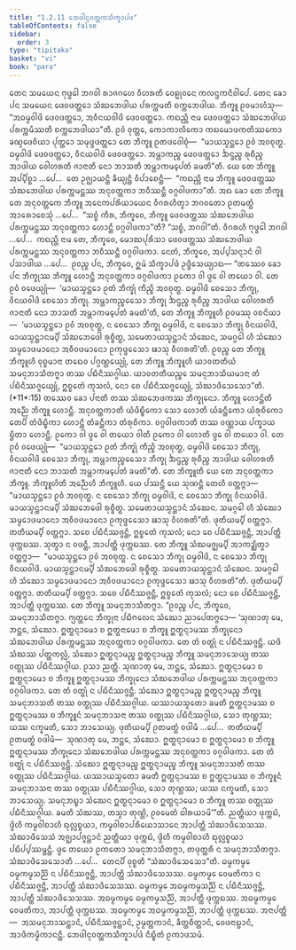 ```yaml
---
title: "1.2.11 ᨽᩮᨴᩤᨶᩩᩅᨲ᩠ᨲᨠᩈᩥᨠ᩠ᨡᩣᨸᨴ"
tableOfContents: false
sidebar:
  order: 3
type: "tipitaka"
basket: "vi"
book: "para"
---
```



<DynamicBreadcrumb />

<Division number="417" book="para">

<Paragraph number="1704" book="para">
ᨲᩮᨶ ᩈᨾᨿᩮᨶ ᨻᩩᨴ᩠ᨵᩮᩤ ᨽᨣᩅᩤ ᩁᩣᨩᨣᩉᩮ ᩅᩥᩉᩁᨲᩥ ᩅᩮᩊᩩᩅᨶᩮ ᨠᩃᨶ᩠ᨴᨠᨶᩥᩅᩤᨸᩮ. ᨲᩮᨶ ᨡᩮᩣ ᨸᨶ ᩈᨾᨿᩮᨶ ᨴᩮᩅᨴᨲ᩠ᨲᩮᩣ ᩈᩴᨥᨽᩮᨴᩤᨿ ᨸᩁᨠ᩠ᨠᨾᨲᩥ ᨧᨠ᩠ᨠᨽᩮᨴᩤᨿ. ᨽᩥᨠ᩠ᨡᩪ ᩑᩅᨾᩣᩉᩴᩈᩩ—  “ᩋᨵᨾ᩠ᨾᩅᩤᨴᩦ ᨴᩮᩅᨴᨲ᩠ᨲᩮᩣ, ᩋᩅᩥᨶᨿᩅᩤᨴᩦ ᨴᩮᩅᨴᨲ᩠ᨲᩮᩣ. ᨠᨳᨬ᩠ᩉᩥ ᨶᩣᨾ ᨴᩮᩅᨴᨲ᩠ᨲᩮᩣ ᩈᩴᨥᨽᩮᨴᩤᨿ ᨸᩁᨠ᩠ᨠᨾᩥᩔᨲᩥ ᨧᨠ᩠ᨠᨽᩮᨴᩤᨿᩣ”ᨲᩥ. ᩑᩅᩴ ᩅᩩᨲ᩠ᨲᩮ, ᨠᩮᩣᨠᩣᩃᩥᨠᩮᩣ ᨠᨭᨾᩮᩣᨴᨠᨲᩥᩔᨠᩮᩣ ᨡᨱ᩠ᨯᨴᩮᩅᩥᨿᩣ ᨸᩩᨲ᩠ᨲᩮᩣ ᩈᨾᩩᨴ᩠ᨴᨴᨲ᩠ᨲᩮᩣ ᨲᩮ ᨽᩥᨠ᩠ᨡᩪ ᩑᨲᨴᩅᩮᩤᨧᩩᩴ—  “ᨾᩣᨿᩈ᩠ᨾᨶ᩠ᨲᩮᩣ ᩑᩅᩴ ᩋᩅᨧᩩᨲ᩠ᨳ. ᨵᨾ᩠ᨾᩅᩤᨴᩦ ᨴᩮᩅᨴᨲ᩠ᨲᩮᩣ, ᩅᩥᨶᨿᩅᩤᨴᩦ ᨴᩮᩅᨴᨲ᩠ᨲᩮᩣ. ᩋᨾ᩠ᩉᩣᨠᨬ᩠ᨧ ᨴᩮᩅᨴᨲ᩠ᨲᩮᩣ ᨨᨶ᩠ᨴᨬ᩠ᨧ ᩁᩩᨧᩥᨬ᩠ᨧ ᩋᩣᨴᩤᨿ ᩅᩮᩤᩉᩁᨲᩥ ᨩᩣᨶᩣᨲᩥ ᨶᩮᩣ ᨽᩣᩈᨲᩥ ᩋᨾ᩠ᩉᩣᨠᨾ᩠ᨸᩮᨲᩴ ᨡᨾᨲᩦ”ᨲᩥ. ᨿᩮ ᨲᩮ ᨽᩥᨠ᩠ᨡᩪ ᩋᨸ᩠ᨸᩥᨧ᩠ᨨᩣ …ᨸᩮ…  ᨲᩮ ᩏᨩ᩠ᨫᩣᨿᨶ᩠ᨲᩥ ᨡᩥᨿ᩠ᨿᨶ᩠ᨲᩥ ᩅᩥᨸᩣᨧᩮᨶ᩠ᨲᩥ—  “ᨠᨳᨬ᩠ᩉᩥ ᨶᩣᨾ ᨽᩥᨠ᩠ᨡᩪ ᨴᩮᩅᨴᨲ᩠ᨲᩔ ᩈᩴᨥᨽᩮᨴᩤᨿ ᨸᩁᨠ᩠ᨠᨾᨶ᩠ᨲᩔ ᩋᨶᩩᩅᨲ᩠ᨲᨠᩣ ᨽᩅᩥᩔᨶ᩠ᨲᩥ ᩅᨣ᩠ᨣᩅᩤᨴᨠᩣ”ᨲᩥ.
</Paragraph>

<Paragraph number="1705" book="para">
ᩋᨳ ᨡᩮᩣ ᨲᩮ ᨽᩥᨠ᩠ᨡᩪ ᨲᩮ ᩋᨶᩩᩅᨲ᩠ᨲᨠᩮ ᨽᩥᨠ᩠ᨡᩪ ᩋᨶᩮᨠᨸᩁᩥᨿᩣᨿᩮᨶ ᩅᩥᨣᩁᩉᩥᨲ᩠ᩅᩣ ᨽᨣᩅᨲᩮᩣ ᩑᨲᨾᨲ᩠ᨳᩴ ᩋᩣᩁᩮᩣᨧᩮᩈᩩᩴ …ᨸᩮ…  “ᩈᨧ᩠ᨧᩴ ᨠᩥᩁ, ᨽᩥᨠ᩠ᨡᩅᩮ, ᨽᩥᨠ᩠ᨡᩪ ᨴᩮᩅᨴᨲ᩠ᨲᩔ ᩈᩴᨥᨽᩮᨴᩤᨿ ᨸᩁᨠ᩠ᨠᨾᨶ᩠ᨲᩔ ᩋᨶᩩᩅᨲ᩠ᨲᨠᩣ ᩉᩮᩣᨶ᩠ᨲᩥ ᩅᨣ᩠ᨣᩅᩤᨴᨠᩣ”ᨲᩥ? “ᩈᨧ᩠ᨧᩴ, ᨽᨣᩅᩤ”ᨲᩥ. ᩅᩥᨣᩁᩉᩥ ᨻᩩᨴ᩠ᨵᩮᩤ ᨽᨣᩅᩤ …ᨸᩮ…  ᨠᨳᨬ᩠ᩉᩥ ᨶᩣᨾ ᨲᩮ, ᨽᩥᨠ᩠ᨡᩅᩮ, ᨾᩮᩣᨥᨸᩩᩁᩥᩈᩣ ᨴᩮᩅᨴᨲ᩠ᨲᩔ ᩈᩴᨥᨽᩮᨴᩤᨿ ᨸᩁᨠ᩠ᨠᨾᨶ᩠ᨲᩔ ᩋᨶᩩᩅᨲ᩠ᨲᨠᩣ ᨽᩅᩥᩔᨶ᩠ᨲᩥ ᩅᨣ᩠ᨣᩅᩤᨴᨠᩣ. ᨶᩮᨲᩴ, ᨽᩥᨠ᩠ᨡᩅᩮ, ᩋᨸ᩠ᨸᩈᨶ᩠ᨶᩣᨶᩴ ᩅᩤ ᨸᩈᩣᨴᩤᨿ …ᨸᩮ…  ᩑᩅᨬ᩠ᨧ ᨸᨶ, ᨽᩥᨠ᩠ᨡᩅᩮ, ᩍᨾᩴ ᩈᩥᨠ᩠ᨡᩣᨸᨴᩴ ᩏᨴ᩠ᨴᩥᩈᩮᨿ᩠ᨿᩣᨳ—
</Paragraph>

</Division>
<Division number="418" book="para">

<Paragraph number="1706" book="para">
<Emphasis>“ᨲᩔᩮᩅ ᨡᩮᩣ ᨸᨶ ᨽᩥᨠ᩠ᨡᩩᩔ ᨽᩥᨠ᩠ᨡᩪ ᩉᩮᩣᨶ᩠ᨲᩥ ᩋᨶᩩᩅᨲ᩠ᨲᨠᩣ ᩅᨣ᩠ᨣᩅᩤᨴᨠᩣ ᩑᨠᩮᩣ ᩅᩤ ᨴ᩠ᩅᩮ ᩅᩤ ᨲᨿᩮᩣ ᩅᩤ. ᨲᩮ ᩑᩅᩴ ᩅᨴᩮᨿ᩠ᨿᩩᩴ—  ‘ᨾᩣᨿᩈ᩠ᨾᨶ᩠ᨲᩮᩣ ᩑᨲᩴ ᨽᩥᨠ᩠ᨡᩩᩴ ᨠᩥᨬ᩠ᨧᩥ ᩋᩅᨧᩩᨲ᩠ᨳ. ᨵᨾ᩠ᨾᩅᩤᨴᩦ ᨧᩮᩈᩮᩣ ᨽᩥᨠ᩠ᨡᩩ, ᩅᩥᨶᨿᩅᩤᨴᩦ ᨧᩮᩈᩮᩣ ᨽᩥᨠ᩠ᨡᩩ. ᩋᨾ᩠ᩉᩣᨠᨬ᩠ᨧᩮᩈᩮᩣ ᨽᩥᨠ᩠ᨡᩩ ᨨᨶ᩠ᨴᨬ᩠ᨧ ᩁᩩᨧᩥᨬ᩠ᨧ ᩋᩣᨴᩤᨿ ᩅᩮᩤᩉᩁᨲᩥ ᨩᩣᨶᩣᨲᩥ ᨶᩮᩣ ᨽᩣᩈᨲᩥ ᩋᨾ᩠ᩉᩣᨠᨾ᩠ᨸᩮᨲᩴ ᨡᨾᨲᩦ’ᨲᩥ, ᨲᩮ ᨽᩥᨠ᩠ᨡᩪ ᨽᩥᨠ᩠ᨡᩪᩉᩥ ᩑᩅᨾᩔᩩ ᩅᨧᨶᩦᨿᩣ—  ‘ᨾᩣᨿᩈ᩠ᨾᨶ᩠ᨲᩮᩣ ᩑᩅᩴ ᩋᩅᨧᩩᨲ᩠ᨳ, ᨶ ᨧᩮᩈᩮᩣ ᨽᩥᨠ᩠ᨡᩩ ᨵᨾ᩠ᨾᩅᩤᨴᩦ, ᨶ ᨧᩮᩈᩮᩣ ᨽᩥᨠ᩠ᨡᩩ ᩅᩥᨶᨿᩅᩤᨴᩦ, ᨾᩣᨿᩈ᩠ᨾᨶ᩠ᨲᩣᨶᨾ᩠ᨸᩥ ᩈᩴᨥᨽᩮᨴᩮᩤ ᩁᩩᨧ᩠ᨧᩥᨲ᩠ᨳ, ᩈᨾᩮᨲᩣᨿᩈ᩠ᨾᨶ᩠ᨲᩣᨶᩴ ᩈᩴᨥᩮᨶ, ᩈᨾᨣ᩠ᨣᩮᩤ ᩉᩥ ᩈᩴᨥᩮᩣ ᩈᨾ᩠ᨾᩮᩣᨴᨾᩣᨶᩮᩣ ᩋᩅᩥᩅᨴᨾᩣᨶᩮᩣ ᩑᨠᩩᨴ᩠ᨴᩮᩈᩮᩣ ᨹᩣᩈᩩ ᩅᩥᩉᩁᨲᩦ’ᨲᩥ. ᩑᩅᨬ᩠ᨧ ᨲᩮ ᨽᩥᨠ᩠ᨡᩪ ᨽᩥᨠ᩠ᨡᩪᩉᩥ ᩅᩩᨧ᩠ᨧᨾᩣᨶᩣ ᨲᨳᩮᩅ ᨸᨣ᩠ᨣᨱ᩠ᩉᩮᨿ᩠ᨿᩩᩴ, ᨲᩮ ᨽᩥᨠ᩠ᨡᩪ ᨽᩥᨠ᩠ᨡᩪᩉᩥ ᨿᩣᩅᨲᨲᩥᨿᩴ ᩈᨾᨶᩩᨽᩣᩈᩥᨲᨻ᩠ᨻᩣ ᨲᩔ ᨸᨭᩥᨶᩥᩔᨣ᩠ᨣᩤᨿ. ᨿᩣᩅᨲᨲᩥᨿᨬ᩠ᨧᩮ ᩈᨾᨶᩩᨽᩣᩈᩥᨿᨾᩣᨶᩣ ᨲᩴ ᨸᨭᩥᨶᩥᩔᨩ᩠ᨩᩮᨿ᩠ᨿᩩᩴ, ᩍᨧ᩠ᨧᩮᨲᩴ ᨠᩩᩈᩃᩴ, ᨶᩮᩣ ᨧᩮ ᨸᨭᩥᨶᩥᩔᨩ᩠ᨩᩮᨿ᩠ᨿᩩᩴ, ᩈᩴᨥᩣᨴᩥᩈᩮᩈᩮᩣ”</Emphasis>ᨲᩥ. (*11*:<Emphasis>15</Emphasis>)
</Paragraph>

</Division>
<Division number="419" book="para">

<Paragraph number="1707" book="para">
<Emphasis>ᨲᩔᩮᩅ ᨡᩮᩣ ᨸᨶᩣ</Emphasis>ᨲᩥ ᨲᩔ ᩈᩴᨥᨽᩮᨴᨠᩔ ᨽᩥᨠ᩠ᨡᩩᨶᩮᩣ.
</Paragraph>

<Paragraph number="1708" book="para">
<Emphasis>ᨽᩥᨠ᩠ᨡᩪ ᩉᩮᩣᨶ᩠ᨲᩦ</Emphasis>ᨲᩥ ᩋᨬ᩠ᨬᩮ ᨽᩥᨠ᩠ᨡᩪ ᩉᩮᩣᨶ᩠ᨲᩥ.
</Paragraph>

<Paragraph number="1709" book="para">
<Emphasis>ᩋᨶᩩᩅᨲ᩠ᨲᨠᩣ</Emphasis>ᨲᩥ ᨿᩴᨴᩥᨭ᩠ᨮᩥᨠᩮᩣ ᩈᩮᩣ ᩉᩮᩣᨲᩥ ᨿᩴᨡᨶ᩠ᨲᩥᨠᩮᩣ ᨿᩴᩁᩩᨧᩥᨠᩮᩣ ᨲᩮᨸᩥ ᨲᩴᨴᩥᨭ᩠ᨮᩥᨠᩣ ᩉᩮᩣᨶ᩠ᨲᩥ ᨲᩴᨡᨶ᩠ᨲᩥᨠᩣ ᨲᩴᩁᩩᨧᩥᨠᩣ.
</Paragraph>

<Paragraph number="1710" book="para">
<Emphasis>ᩅᨣ᩠ᨣᩅᩤᨴᨠᩣ</Emphasis>ᨲᩥ ᨲᩔ ᩅᨱ᩠ᨱᩣᨿ ᨸᨠ᩠ᨡᩣᨿ ᨮᩥᨲᩣ ᩉᩮᩣᨶ᩠ᨲᩥ.
</Paragraph>

<Paragraph number="1711" book="para">
<Emphasis>ᩑᨠᩮᩣ ᩅᩤ ᨴ᩠ᩅᩮ ᩅᩤ ᨲᨿᩮᩣ ᩅᩤ</Emphasis>ᨲᩥ ᩑᨠᩮᩣ ᩅᩤ ᩉᩮᩣᨲᩥ ᨴ᩠ᩅᩮ ᩅᩤ ᨲᨿᩮᩣ ᩅᩤ. ᨲᩮ ᩑᩅᩴ ᩅᨴᩮᨿ᩠ᨿᩩᩴ—  “ᨾᩣᨿᩈ᩠ᨾᨶ᩠ᨲᩮᩣ ᩑᨲᩴ ᨽᩥᨠ᩠ᨡᩩᩴ ᨠᩥᨬ᩠ᨧᩥ ᩋᩅᨧᩩᨲ᩠ᨳ, ᨵᨾ᩠ᨾᩅᩤᨴᩦ ᨧᩮᩈᩮᩣ ᨽᩥᨠ᩠ᨡᩩ, ᩅᩥᨶᨿᩅᩤᨴᩦ ᨧᩮᩈᩮᩣ ᨽᩥᨠ᩠ᨡᩩ, ᩋᨾ᩠ᩉᩣᨠᨬ᩠ᨧᩮᩈᩮᩣ ᨽᩥᨠ᩠ᨡᩩ ᨨᨶ᩠ᨴᨬ᩠ᨧ ᩁᩩᨧᩥᨬ᩠ᨧ ᩋᩣᨴᩤᨿ ᩅᩮᩤᩉᩁᨲᩥ ᨩᩣᨶᩣᨲᩥ ᨶᩮᩣ ᨽᩣᩈᨲᩥ ᩋᨾ᩠ᩉᩣᨠᨾ᩠ᨸᩮᨲᩴ ᨡᨾᨲᩦ”ᨲᩥ.
</Paragraph>

<Paragraph number="1712" book="para">
<Emphasis>ᨲᩮ ᨽᩥᨠ᩠ᨡᩪ</Emphasis>ᨲᩥ ᨿᩮ ᨲᩮ ᩋᨶᩩᩅᨲ᩠ᨲᨠᩣ ᨽᩥᨠ᩠ᨡᩪ.
</Paragraph>

<Paragraph number="1713" book="para">
<Emphasis>ᨽᩥᨠ᩠ᨡᩪᩉᩦ</Emphasis>ᨲᩥ ᩋᨬ᩠ᨬᩮᩉᩥ ᨽᩥᨠ᩠ᨡᩪᩉᩥ.
</Paragraph>

<Paragraph number="1714" book="para">
ᨿᩮ ᨸᩔᨶ᩠ᨲᩥ ᨿᩮ ᩈᩩᨱᨶ᩠ᨲᩥ ᨲᩮᩉᩥ ᩅᨲ᩠ᨲᨻ᩠ᨻᩣ—  “ᨾᩣᨿᩈ᩠ᨾᨶ᩠ᨲᩮᩣ ᩑᩅᩴ ᩋᩅᨧᩩᨲ᩠ᨳ. ᨶ ᨧᩮᩈᩮᩣ ᨽᩥᨠ᩠ᨡᩩ ᨵᨾ᩠ᨾᩅᩤᨴᩦ, ᨶ ᨧᩮᩈᩮᩣ ᨽᩥᨠ᩠ᨡᩩ ᩅᩥᨶᨿᩅᩤᨴᩦ. ᨾᩣᨿᩈ᩠ᨾᨶ᩠ᨲᩣᨶᨾ᩠ᨸᩥ ᩈᩴᨥᨽᩮᨴᩮᩤ ᩁᩩᨧ᩠ᨧᩥᨲ᩠ᨳ. ᩈᨾᩮᨲᩣᨿᩈ᩠ᨾᨶ᩠ᨲᩣᨶᩴ ᩈᩴᨥᩮᨶ. ᩈᨾᨣ᩠ᨣᩮᩤ ᩉᩥ ᩈᩴᨥᩮᩣ ᩈᨾ᩠ᨾᩮᩣᨴᨾᩣᨶᩮᩣ ᩋᩅᩥᩅᨴᨾᩣᨶᩮᩣ ᩑᨠᩩᨴ᩠ᨴᩮᩈᩮᩣ ᨹᩣᩈᩩ ᩅᩥᩉᩁᨲᩦ”ᨲᩥ. ᨴᩩᨲᩥᨿᨾ᩠ᨸᩥ ᩅᨲ᩠ᨲᨻ᩠ᨻᩣ. ᨲᨲᩥᨿᨾ᩠ᨸᩥ ᩅᨲ᩠ᨲᨻ᩠ᨻᩣ. ᩈᨧᩮ ᨸᨭᩥᨶᩥᩔᨩ᩠ᨩᨶ᩠ᨲᩥ, ᩍᨧ᩠ᨧᩮᨲᩴ ᨠᩩᩈᩃᩴ; ᨶᩮᩣ ᨧᩮ ᨸᨭᩥᨶᩥᩔᨩ᩠ᨩᨶ᩠ᨲᩥ, ᩋᩣᨸᨲ᩠ᨲᩥ ᨴᩩᨠ᩠ᨠᨭᩔ. ᩈᩩᨲ᩠ᩅᩣ ᨶ ᩅᨴᨶ᩠ᨲᩥ, ᩋᩣᨸᨲ᩠ᨲᩥ ᨴᩩᨠ᩠ᨠᨭᩔ. ᨲᩮ ᨽᩥᨠ᩠ᨡᩪ ᩈᩴᨥᨾᨩ᩠ᨫᨾ᩠ᨸᩥ ᩋᩣᨠᨯ᩠ᨰᩥᨲ᩠ᩅᩣ ᩅᨲ᩠ᨲᨻ᩠ᨻᩣ—  “ᨾᩣᨿᩈ᩠ᨾᨶ᩠ᨲᩮᩣ ᩑᩅᩴ ᩋᩅᨧᩩᨲ᩠ᨳ. ᨶ ᨧᩮᩈᩮᩣ ᨽᩥᨠ᩠ᨡᩩ ᨵᨾ᩠ᨾᩅᩤᨴᩦ, ᨶ ᨧᩮᩈᩮᩣ ᨽᩥᨠ᩠ᨡᩩ ᩅᩥᨶᨿᩅᩤᨴᩦ. ᨾᩣᨿᩈ᩠ᨾᨶ᩠ᨲᩣᨶᨾ᩠ᨸᩥ ᩈᩴᨥᨽᩮᨴᩮᩤ ᩁᩩᨧ᩠ᨧᩥᨲ᩠ᨳ. ᩈᨾᩮᨲᩣᨿᩈ᩠ᨾᨶ᩠ᨲᩣᨶᩴ ᩈᩴᨥᩮᨶ. ᩈᨾᨣ᩠ᨣᩮᩤ ᩉᩥ ᩈᩴᨥᩮᩣ ᩈᨾ᩠ᨾᩮᩣᨴᨾᩣᨶᩮᩣ ᩋᩅᩥᩅᨴᨾᩣᨶᩮᩣ ᩑᨠᩩᨴ᩠ᨴᩮᩈᩮᩣ ᨹᩣᩈᩩ ᩅᩥᩉᩁᨲᩦ”ᨲᩥ. ᨴᩩᨲᩥᨿᨾ᩠ᨸᩥ ᩅᨲ᩠ᨲᨻ᩠ᨻᩣ. ᨲᨲᩥᨿᨾ᩠ᨸᩥ ᩅᨲ᩠ᨲᨻ᩠ᨻᩣ. ᩈᨧᩮ ᨸᨭᩥᨶᩥᩔᨩ᩠ᨩᨶ᩠ᨲᩥ, ᩍᨧ᩠ᨧᩮᨲᩴ ᨠᩩᩈᩃᩴ; ᨶᩮᩣ ᨧᩮ ᨸᨭᩥᨶᩥᩔᨩ᩠ᨩᨶ᩠ᨲᩥ, ᩋᩣᨸᨲ᩠ᨲᩥ ᨴᩩᨠ᩠ᨠᨭᩔ. ᨲᩮ ᨽᩥᨠ᩠ᨡᩪ ᩈᨾᨶᩩᨽᩣᩈᩥᨲᨻ᩠ᨻᩣ. “ᩑᩅᨬ᩠ᨧ ᨸᨶ, ᨽᩥᨠ᩠ᨡᩅᩮ, ᩈᨾᨶᩩᨽᩣᩈᩥᨲᨻ᩠ᨻᩣ. ᨻ᩠ᨿᨲ᩠ᨲᩮᨶ ᨽᩥᨠ᩠ᨡᩩᨶᩣ ᨸᨭᩥᨻᩃᩮᨶ ᩈᩴᨥᩮᩣ ᨬᩣᨸᩮᨲᨻ᩠ᨻᩮᩣ—
</Paragraph>

</Division>
<Division number="420" book="para">

<Paragraph number="1715" book="para">
‘ᩈᩩᨱᩣᨲᩩ ᨾᩮ, ᨽᨶ᩠ᨲᩮ, ᩈᩴᨥᩮᩣ. ᩍᨲ᩠ᨳᨶ᩠ᨶᩣᨾᩮᩣ ᨧ ᩍᨲ᩠ᨳᨶᩣᨾᩮᩣ ᨧ ᨽᩥᨠ᩠ᨡᩪ ᩍᨲ᩠ᨳᨶ᩠ᨶᩣᨾᩔ ᨽᩥᨠ᩠ᨡᩩᨶᩮᩣ ᩈᩴᨥᨽᩮᨴᩤᨿ ᨸᩁᨠ᩠ᨠᨾᨶ᩠ᨲᩔ ᩋᨶᩩᩅᨲ᩠ᨲᨠᩣ ᩅᨣ᩠ᨣᩅᩤᨴᨠᩣ. ᨲᩮ ᨲᩴ ᩅᨲ᩠ᨳᩩᩴ ᨶ ᨸᨭᩥᨶᩥᩔᨩ᩠ᨩᨶ᩠ᨲᩥ. ᨿᨴᩥ ᩈᩴᨥᩔ ᨸᨲ᩠ᨲᨠᩃᩖᩴ, ᩈᩴᨥᩮᩣ ᩍᨲ᩠ᨳᨶ᩠ᨶᩣᨾᨬ᩠ᨧ ᩍᨲ᩠ᨳᨶ᩠ᨶᩣᨾᨬ᩠ᨧ ᨽᩥᨠ᩠ᨡᩪ ᩈᨾᨶᩩᨽᩣᩈᩮᨿ᩠ᨿ ᨲᩔ ᩅᨲ᩠ᨳᩩᩔ ᨸᨭᩥᨶᩥᩔᨣ᩠ᨣᩤᨿ. ᩑᩈᩣ ᨬᨲ᩠ᨲᩥ.
</Paragraph>

<Paragraph number="1716" book="para">
ᩈᩩᨱᩣᨲᩩ ᨾᩮ, ᨽᨶ᩠ᨲᩮ, ᩈᩴᨥᩮᩣ. ᩍᨲ᩠ᨳᨶ᩠ᨶᩣᨾᩮᩣ ᨧ ᩍᨲ᩠ᨳᨶ᩠ᨶᩣᨾᩮᩣ ᨧ ᨽᩥᨠ᩠ᨡᩪ ᩍᨲ᩠ᨳᨶ᩠ᨶᩣᨾᩔ ᨽᩥᨠ᩠ᨡᩩᨶᩮᩣ ᩈᩴᨥᨽᩮᨴᩤᨿ ᨸᩁᨠ᩠ᨠᨾᨶ᩠ᨲᩔ ᩋᨶᩩᩅᨲ᩠ᨲᨠᩣ ᩅᨣ᩠ᨣᩅᩤᨴᨠᩣ. ᨲᩮ ᨲᩴ ᩅᨲ᩠ᨳᩩᩴ ᨶ ᨸᨭᩥᨶᩥᩔᨩ᩠ᨩᨶ᩠ᨲᩥ. ᩈᩴᨥᩮᩣ ᩍᨲ᩠ᨳᨶ᩠ᨶᩣᨾᨬ᩠ᨧ ᩍᨲ᩠ᨳᨶ᩠ᨶᩣᨾᨬ᩠ᨧ ᨽᩥᨠ᩠ᨡᩪ ᩈᨾᨶᩩᨽᩣᩈᨲᩥ ᨲᩔ ᩅᨲ᩠ᨳᩩᩔ ᨸᨭᩥᨶᩥᩔᨣ᩠ᨣᩤᨿ. ᨿᩔᩣᨿᩈ᩠ᨾᨲᩮᩣ ᨡᨾᨲᩥ ᩍᨲ᩠ᨳᨶ᩠ᨶᩣᨾᩔ ᨧ ᩍᨲ᩠ᨳᨶ᩠ᨶᩣᨾᩔ ᨧ ᨽᩥᨠ᩠ᨡᩪᨶᩴ ᩈᨾᨶᩩᨽᩣᩈᨶᩣ ᨲᩔ ᩅᨲ᩠ᨳᩩᩔ ᨸᨭᩥᨶᩥᩔᨣ᩠ᨣᩤᨿ, ᩈᩮᩣ ᨲᩩᨱ᩠ᩉᩔ; ᨿᩔ ᨶᨠ᩠ᨡᨾᨲᩥ, ᩈᩮᩣ ᨽᩣᩈᩮᨿ᩠ᨿ.
</Paragraph>

<Paragraph number="1717" book="para">
ᨴᩩᨲᩥᨿᨾ᩠ᨸᩥ ᩑᨲᨾᨲ᩠ᨳᩴ ᩅᨴᩤᨾᩥ …ᨸᩮ…  ᨲᨲᩥᨿᨾ᩠ᨸᩥ ᩑᨲᨾᨲ᩠ᨳᩴ ᩅᨴᩤᨾᩥ—  ᩈᩩᨱᩣᨲᩩ ᨾᩮ, ᨽᨶ᩠ᨲᩮ, ᩈᩴᨥᩮᩣ. ᩍᨲ᩠ᨳᨶ᩠ᨶᩣᨾᩮᩣ ᨧ ᩍᨲ᩠ᨳᨶ᩠ᨶᩣᨾᩮᩣ ᨧ ᨽᩥᨠ᩠ᨡᩪ ᩍᨲ᩠ᨳᨶ᩠ᨶᩣᨾᩔ ᨽᩥᨠ᩠ᨡᩩᨶᩮᩣ ᩈᩴᨥᨽᩮᨴᩤᨿ ᨸᩁᨠ᩠ᨠᨾᨶ᩠ᨲᩔ ᩋᨶᩩᩅᨲ᩠ᨲᨠᩣ ᩅᨣ᩠ᨣᩅᩤᨴᨠᩣ. ᨲᩮ ᨲᩴ ᩅᨲ᩠ᨳᩩᩴ ᨶ ᨸᨭᩥᨶᩥᩔᨩ᩠ᨩᨶ᩠ᨲᩥ. ᩈᩴᨥᩮᩣ ᩍᨲ᩠ᨳᨶ᩠ᨶᩣᨾᨬ᩠ᨧ ᩍᨲ᩠ᨳᨶ᩠ᨶᩣᨾᨬ᩠ᨧ ᨽᩥᨠ᩠ᨡᩪ ᩈᨾᨶᩩᨽᩣᩈᨲᩥ ᨲᩔ ᩅᨲ᩠ᨳᩩᩔ ᨸᨭᩥᨶᩥᩔᨣ᩠ᨣᩤᨿ. ᨿᩔᩣᨿᩈ᩠ᨾᨲᩮᩣ ᨡᨾᨲᩥ ᩍᨲ᩠ᨳᨶ᩠ᨶᩣᨾᩔ ᨧ ᩍᨲ᩠ᨳᨶ᩠ᨶᩣᨾᩔ ᨧ ᨽᩥᨠ᩠ᨡᩪᨶᩴ ᩈᨾᨶᩩᨽᩣᩈᨶᩣ ᨲᩔ ᩅᨲ᩠ᨳᩩᩔ ᨸᨭᩥᨶᩥᩔᨣ᩠ᨣᩤᨿ, ᩈᩮᩣ ᨲᩩᨱ᩠ᩉᩔ; ᨿᩔ ᨶᨠ᩠ᨡᨾᨲᩥ, ᩈᩮᩣ ᨽᩣᩈᩮᨿ᩠ᨿ.
</Paragraph>

<Paragraph number="1718" book="para">
ᩈᨾᨶᩩᨽᨭ᩠ᨮᩣ ᩈᩴᨥᩮᨶ ᩍᨲ᩠ᨳᨶ᩠ᨶᩣᨾᩮᩣ ᨧ ᩍᨲ᩠ᨳᨶ᩠ᨶᩣᨾᩮᩣ ᨧ ᨽᩥᨠ᩠ᨡᩪ ᨲᩔ ᩅᨲ᩠ᨳᩩᩔ ᨸᨭᩥᨶᩥᩔᨣ᩠ᨣᩤᨿ. ᨡᨾᨲᩥ ᩈᩴᨥᩔ, ᨲᩈ᩠ᨾᩣ ᨲᩩᨱ᩠ᩉᩦ, ᩑᩅᨾᩮᨲᩴ ᨵᩤᩁᨿᩣᨾᩦ’”ᨲᩥ.
</Paragraph>

</Division>
<Division number="421" book="para">

<Paragraph number="1719" book="para">
ᨬᨲ᩠ᨲᩥᨿᩣ ᨴᩩᨠ᩠ᨠᨭᩴ, ᨴ᩠ᩅᩦᩉᩥ ᨠᨾ᩠ᨾᩅᩤᨧᩣᩉᩥ ᨳᩩᩃᩖᨧ᩠ᨧᨿᩣ, ᨠᨾ᩠ᨾᩅᩤᨧᩣᨸᩁᩥᨿᩮᩣᩈᩣᨶᩮ ᩋᩣᨸᨲ᩠ᨲᩥ ᩈᩴᨥᩣᨴᩥᩈᩮᩈᩔ. ᩈᩴᨥᩣᨴᩥᩈᩮᩈᩴ ᩋᨩ᩠ᨫᩣᨸᨩ᩠ᨩᨶ᩠ᨲᩣᨶᩴ ᨬᨲ᩠ᨲᩥᨿᩣ ᨴᩩᨠ᩠ᨠᨭᩴ, ᨴ᩠ᩅᩦᩉᩥ ᨠᨾ᩠ᨾᩅᩤᨧᩣᩉᩥ ᨳᩩᩃᩖᨧ᩠ᨧᨿᩣ ᨸᨭᩥᨸ᩠ᨸᩔᨾ᩠ᨽᨶ᩠ᨲᩥ. ᨴ᩠ᩅᩮ ᨲᨿᩮᩣ ᩑᨠᨲᩮᩣ ᩈᨾᨶᩩᨽᩣᩈᩥᨲᨻ᩠ᨻᩣ, ᨲᨴᩩᨲ᩠ᨲᩁᩥ ᨶ ᩈᨾᨶᩩᨽᩣᩈᩥᨲᨻ᩠ᨻᩣ.
</Paragraph>

<Paragraph number="1720" book="para">
<Emphasis>ᩈᩴᨥᩣᨴᩥᩈᩮᩈᩮᩣ</Emphasis>ᨲᩥ …ᨸᩮ…  ᨲᩮᨶᨸᩥ ᩅᩩᨧ᩠ᨧᨲᩥ “ᩈᩴᨥᩣᨴᩥᩈᩮᩈᩮᩣ”ᨲᩥ.
</Paragraph>

</Division>
<Division number="422" book="para">

<Paragraph number="1721" book="para">
ᨵᨾ᩠ᨾᨠᨾ᩠ᨾᩮ ᨵᨾ᩠ᨾᨠᨾ᩠ᨾᩈᨬ᩠ᨬᩦ ᨶ ᨸᨭᩥᨶᩥᩔᨩ᩠ᨩᨶ᩠ᨲᩥ, ᩋᩣᨸᨲ᩠ᨲᩥ ᩈᩴᨥᩣᨴᩥᩈᩮᩈᩔ.
</Paragraph>

<Paragraph number="1722" book="para">
ᨵᨾ᩠ᨾᨠᨾ᩠ᨾᩮ ᩅᩮᨾᨲᩥᨠᩣ ᨶ ᨸᨭᩥᨶᩥᩔᨩ᩠ᨩᨶ᩠ᨲᩥ, ᩋᩣᨸᨲ᩠ᨲᩥ ᩈᩴᨥᩣᨴᩥᩈᩮᩈᩔ.
</Paragraph>

<Paragraph number="1723" book="para">
ᨵᨾ᩠ᨾᨠᨾ᩠ᨾᩮ ᩋᨵᨾ᩠ᨾᨠᨾ᩠ᨾᩈᨬ᩠ᨬᩦ ᨶ ᨸᨭᩥᨶᩥᩔᨩ᩠ᨩᨶ᩠ᨲᩥ, ᩋᩣᨸᨲ᩠ᨲᩥ ᩈᩴᨥᩣᨴᩥᩈᩮᩈᩔ.
</Paragraph>

<Paragraph number="1724" book="para">
ᩋᨵᨾ᩠ᨾᨠᨾ᩠ᨾᩮ ᨵᨾ᩠ᨾᨠᨾ᩠ᨾᩈᨬ᩠ᨬᩦ, ᩋᩣᨸᨲ᩠ᨲᩥ ᨴᩩᨠ᩠ᨠᨭᩔ.
</Paragraph>

<Paragraph number="1725" book="para">
ᩋᨵᨾ᩠ᨾᨠᨾ᩠ᨾᩮ ᩅᩮᨾᨲᩥᨠᩣ, ᩋᩣᨸᨲ᩠ᨲᩥ ᨴᩩᨠ᩠ᨠᨭᩔ.
</Paragraph>

<Paragraph number="1726" book="para">
ᩋᨵᨾ᩠ᨾᨠᨾ᩠ᨾᩮ ᩋᨵᨾ᩠ᨾᨠᨾ᩠ᨾᩈᨬ᩠ᨬᩦ, ᩋᩣᨸᨲ᩠ᨲᩥ ᨴᩩᨠ᩠ᨠᨭᩔ.
</Paragraph>

</Division>
<Division number="423" book="para">

<Paragraph number="1727" book="para">
ᩋᨶᩣᨸᨲ᩠ᨲᩥ—  ᩋᩈᨾᨶᩩᨽᩣᩈᨶ᩠ᨲᩣᨶᩴ, ᨸᨭᩥᨶᩥᩔᨩ᩠ᨩᨶ᩠ᨲᩣᨶᩴ, ᩏᨾ᩠ᨾᨲ᩠ᨲᨠᩣᨶᩴ, ᨡᩥᨲ᩠ᨲᨧᩥᨲ᩠ᨲᩣᨶᩴ, ᩅᩮᨴᨶᩣᨭ᩠ᨭᩣᨶᩴ, ᩋᩣᨴᩥᨠᨾ᩠ᨾᩥᨠᩣᨶᨶ᩠ᨲᩥ.

</Paragraph>
</Division>

<Paragraph number="1728" type="center" book="para">
ᨽᩮᨴᩤᨶᩩᩅᨲ᩠ᨲᨠᩈᩥᨠ᩠ᨡᩣᨸᨴᩴ ᨶᩥᨭ᩠ᨮᩥᨲᩴ ᩑᨠᩣᨴᩈᨾᩴ.
</Paragraph>